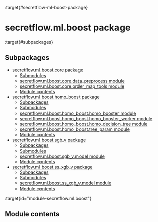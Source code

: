:target{#secretflow-ml-boost-package}

# secretflow\.ml.boost package

:target{#subpackages}

## Subpackages

<TableOfContents>


  - [secretflow.ml.boost.core package](secretflow.ml.boost.ml.boost.core.mdx)
    - [Submodules](secretflow.ml.boost.ml.boost.core.mdx#submodules)
    - [secretflow.ml.boost.core.data\_preprocess module](secretflow.ml.boost.ml.boost.core.mdx#module-secretflow.ml.boost.core.data_preprocess)
    - [secretflow.ml.boost.core.order\_map\_tools module](secretflow.ml.boost.ml.boost.core.mdx#module-secretflow.ml.boost.core.order_map_tools)
    - [Module contents](secretflow.ml.boost.ml.boost.core.mdx#module-secretflow.ml.boost.core)
  - [secretflow.ml.boost.homo\_boost package](secretflow.ml.boost.ml.boost.homo_boost.mdx)
    - [Subpackages](secretflow.ml.boost.ml.boost.homo_boost.mdx#subpackages)
    - [Submodules](secretflow.ml.boost.ml.boost.homo_boost.mdx#submodules)
    - [secretflow.ml.boost.homo\_boost.homo\_booster module](secretflow.ml.boost.ml.boost.homo_boost.mdx#module-secretflow.ml.boost.homo_boost.homo_booster)
    - [secretflow.ml.boost.homo\_boost.homo\_booster\_worker module](secretflow.ml.boost.ml.boost.homo_boost.mdx#module-secretflow.ml.boost.homo_boost.homo_booster_worker)
    - [secretflow.ml.boost.homo\_boost.homo\_decision\_tree module](secretflow.ml.boost.ml.boost.homo_boost.mdx#module-secretflow.ml.boost.homo_boost.homo_decision_tree)
    - [secretflow.ml.boost.homo\_boost.tree\_param module](secretflow.ml.boost.ml.boost.homo_boost.mdx#module-secretflow.ml.boost.homo_boost.tree_param)
    - [Module contents](secretflow.ml.boost.ml.boost.homo_boost.mdx#module-secretflow.ml.boost.homo_boost)
  - [secretflow.ml.boost.sgb\_v package](secretflow.ml.boost.ml.boost.sgb_v.mdx)
    - [Subpackages](secretflow.ml.boost.ml.boost.sgb_v.mdx#subpackages)
    - [Submodules](secretflow.ml.boost.ml.boost.sgb_v.mdx#submodules)
    - [secretflow.ml.boost.sgb\_v.model module](secretflow.ml.boost.ml.boost.sgb_v.mdx#module-secretflow.ml.boost.sgb_v.model)
    - [Module contents](secretflow.ml.boost.ml.boost.sgb_v.mdx#module-secretflow.ml.boost.sgb_v)
  - [secretflow.ml.boost.ss\_xgb\_v package](secretflow.ml.boost.ml.boost.ss_xgb_v.mdx)
    - [Subpackages](secretflow.ml.boost.ml.boost.ss_xgb_v.mdx#subpackages)
    - [Submodules](secretflow.ml.boost.ml.boost.ss_xgb_v.mdx#submodules)
    - [secretflow.ml.boost.ss\_xgb\_v.model module](secretflow.ml.boost.ml.boost.ss_xgb_v.mdx#module-secretflow.ml.boost.ss_xgb_v.model)
    - [Module contents](secretflow.ml.boost.ml.boost.ss_xgb_v.mdx#module-secretflow.ml.boost.ss_xgb_v)
</TableOfContents>

:target{id="module-secretflow.ml.boost"}

## Module contents
